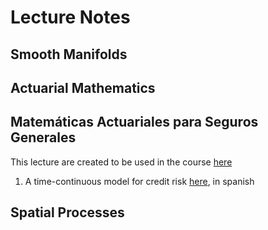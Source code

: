 <!------------------------------------------------------------------------------------------------->
# Lecture Notes

<!------------------------------------------------------------------------------------------------->
## Smooth Manifolds

<!------------------------------------------------------------------------------------------------->
## Actuarial Mathematics

<!------------------------------------------------------------------------------------------------->
## Matemáticas Actuariales para Seguros Generales

This lecture are created to be used in the course 
<a href="https://pedroguarderas.github.io/seguros_generales">here</a>

1. A time-continuous model for credit risk 
<a href="https://pedroguarderas.github.io/gestion_riesgos/gestion_riesgo_credito.html">here</a>, 
in spanish


<!------------------------------------------------------------------------------------------------->
## Spatial Processes

<!------------------------------------------------------------------------------------------------->
<!-- ## Manifolds and Quatum Field Theory -->

